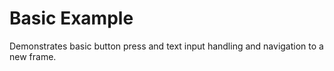 
# Basic Example

Demonstrates basic button press and text input handling and navigation to a new frame.

<StackblitzEmbed
  directory="/app/examples/new-api"
  file="page.tsx"
  initialBrowserPath="/examples/new-api"
/>
